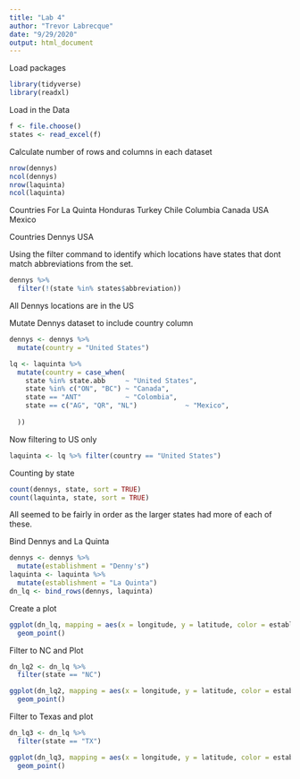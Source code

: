 ```yaml
---
title: "Lab 4"
author: "Trevor Labrecque"
date: "9/29/2020"
output: html_document
---
```

Load packages
```r
library(tidyverse)
library(readxl)
```

Load in the Data
```r
f <- file.choose()
states <- read_excel(f)
```

Calculate number of rows and columns in each dataset
```r
nrow(dennys)
ncol(dennys)
nrow(laquinta)
ncol(laquinta)
```

Countries For La Quinta
Honduras
Turkey
Chile
Columbia
Canada 
USA 
Mexico

Countries Dennys
USA

Using the filter command to identify which locations have states that dont match abbreviations from the set.
```r
dennys %>%
  filter(!(state %in% states$abbreviation))
```
All Dennys locations are in the US


Mutate Dennys dataset to include country column
```r
dennys <- dennys %>%
  mutate(country = "United States")
```

```r
lq <- laquinta %>%
  mutate(country = case_when(
    state %in% state.abb     ~ "United States",
    state %in% c("ON", "BC") ~ "Canada",
    state == "ANT"           ~ "Colombia",
    state == c("AG", "QR", "NL")            ~ "Mexico",
    
  ))
```

Now filtering to US only
```r
laquinta <- lq %>% filter(country == "United States")
```

Counting by state
```r
count(dennys, state, sort = TRUE)
count(laquinta, state, sort = TRUE)
```

All seemed to be fairly in order as the larger states had more of each of these.

Bind Dennys and La Quinta
```r
dennys <- dennys %>%
  mutate(establishment = "Denny's")
laquinta <- laquinta %>%
  mutate(establishment = "La Quinta")
dn_lq <- bind_rows(dennys, laquinta)
```

Create a plot
```r
ggplot(dn_lq, mapping = aes(x = longitude, y = latitude, color = establishment)) +
  geom_point()
```
Filter to NC and Plot
```r
dn_lq2 <- dn_lq %>%
  filter(state == "NC")

ggplot(dn_lq2, mapping = aes(x = longitude, y = latitude, color = establishment)) +
  geom_point()

```

Filter to Texas and plot
```r
dn_lq3 <- dn_lq %>%
  filter(state == "TX")

ggplot(dn_lq3, mapping = aes(x = longitude, y = latitude, color = establishment)) +
  geom_point()

```